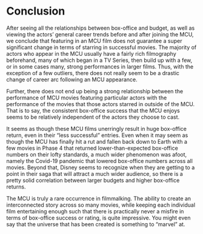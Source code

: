 # Conclusion

After seeing all the relationships between box-office and budget, as well as viewing the actors' general career trends before and after joining the MCU, we conclude that featuring in an MCU film does not guarantee a super significant change in terms of starring in successful movies. The majority of actors who appear in the MCU usually have a fairly rich filmography beforehand, many of which began in a TV Series, then build up with a few, or in some cases many, strong performances in larger films. Thus, with the exception of a few outliers, there does not really seem to be a drastic change of career arc following an MCU appearance.

Further, there does not end up being a strong relationship between the performance of MCU movies featuring particular actors with the performance of the movies that those actors starred in outside of the MCU. That is to say, the consistent box-office success that the MCU enjoys seems to be relatively independent of the actors they choose to cast.

It seems as though these MCU films unerringly result in huge box-office return, even in their "less successful" entries. Even when it may seem as though the MCU has finally hit a rut and fallen back down to Earth with a few movies in Phase 4 that returned lower-than-expected box-office numbers on their lofty standards, a much wider phenomenon was afoot, namely the Covid-19 pandemic that lowered box-office numbers across all movies. Beyond that, Disney seems to recognize when they are getting to a point in their saga that will attract a much wider audience, so there is a pretty solid correlation between larger budgets and higher box-office returns.

The MCU is truly a rare occurrence in filmmalking. The ability to create an interconnected story across so many movies, while keeping each individual film entertaining enough such that there is practically never a misfire in terms of box-office success or rating, is quite impressive. You might even say that the universe that has been created is something to "marvel" at.